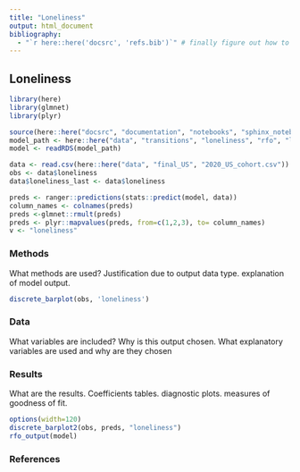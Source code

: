 ```yaml
---
title: "Loneliness"
output: html_document
bibliography: 
  - "`r here::here('docsrc', 'refs.bib')`" # finally figure out how to combine these for debugging and actual 
---
```


## Loneliness

```r
library(here)
library(glmnet)
library(plyr)

source(here::here("docsrc", "documentation", "notebooks", "sphinx_notebook_utils.R"))
model_path <- here::here("data", "transitions", "loneliness", "rfo", "loneliness_RFO.rds")
model <- readRDS(model_path)

data <- read.csv(here::here("data", "final_US", "2020_US_cohort.csv"))
obs <- data$loneliness
data$loneliness_last <- data$loneliness

preds <- ranger::predictions(stats::predict(model, data))
column_names <- colnames(preds)
preds <-glmnet::rmult(preds)
preds <- plyr::mapvalues(preds, from=c(1,2,3), to= column_names)
v <- "loneliness"

```


### Methods

  What methods are used? Justification due to output data type. explanation of model output.
  
```r
discrete_barplot(obs, 'loneliness')
```

### Data
  
  What variables are included? Why is this output chosen. What explanatory variables are used and why are they chosen
  
### Results
  
  What are the results. Coefficients tables. diagnostic plots. measures of goodness of fit.


```r
options(width=120)
discrete_barplot2(obs, preds, "loneliness") 
rfo_output(model)
```


### References